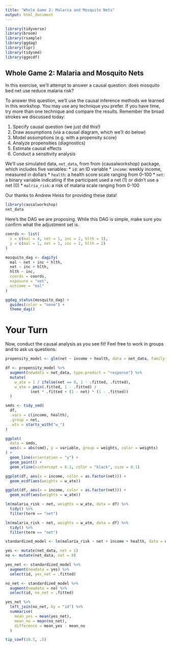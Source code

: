 ```yaml
---
title: "Whole Game 2: Malaria and Mosquito Nets"
output: html_document
---
```


```r
library(tidyverse)
library(broom)
library(rsample)
library(ggdag)
library(tipr)
library(tidysmd)
library(ggecdf)
```

## Whole Game 2: Malaria and Mosquito Nets

In this exercise, we'll attempt to answer a causal question: does mosquito bed net use reduce malaria risk? 

To answer this question, we'll use the causal inference methods we learned in this workshop. You may use any technique you prefer. If you have time, try more than one technique and compare the results. Remember the broad strokes we discussed today: 

1. Specify causal question (we just did this!)
2. Draw assumptions (via a causal diagram, which we'll do below)
3. Model assumptions (e.g. with a propensity score)
4. Analyze propensities (diagnostics)
5. Estimate causal effects 
6. Conduct a sensitivity analysis

We'll use simulated data, `net_data`, from from {causalworkshop} package, which includes five variables: 
* `id`: an ID variable
* `income`: weekly income, measured in dollars
* `health`: a health score scale ranging from 0–100
* `net`: a binary variable indicating if the participant used a net (1) or didn't use a net (0)
* `malria_risk`: a risk of malaria scale ranging from 0-100

Our thanks to Andrew Heiss for providing these data!

```r
library(causalworkshop)
net_data
```

Here's the DAG we are proposing. While this DAG is simple, make sure you confirm what the adjustment set is. 

```r
coords <- list(
  x = c(mal = 4, net = 1, inc = 2, hlth = 3),
  y = c(mal = 1, net = 1, inc = 2, hlth = 2)
)

mosquito_dag <- dagify(
  mal ~ net + inc + hlth,
  net ~ inc + hlth,
  hlth ~ inc,
  coords = coords,
  exposure = "net",
  outcome = "mal"
)

ggdag_status(mosquito_dag) +
  guides(color = "none") +
  theme_dag()
```

# Your Turn

Now, conduct the causal analysis as you see fit! Feel free to work in groups and to ask us questions.

```r
propensity_model <- glm(net ~ income + health, data = net_data, family = binomial())

df <- propensity_model %>% 
  augment(newdata = net_data, type.predict = "response") %>% 
  mutate(
    w_ate = 1 / ifelse(net == 0, 1 - .fitted, .fitted),
    w_atm = pmin(.fitted, 1 - .fitted) / 
           (net * .fitted + (1 - net) * (1 - .fitted))
  )

smds <- tidy_smd(
  df,
  .vars = c(income, health),
  .group = net,
  .wts = starts_with("w_")
)

ggplot(
  data = smds,
  aes(x = abs(smd), y = variable, group = weights, color = weights)
) +
  geom_line(orientation = "y") +
  geom_point() + 
  geom_vline(xintercept = 0.1, color = "black", size = 0.1)

ggplot(df, aes(x = income, color = as.factor(net))) +
  geom_ecdf(aes(weights = w_ate))

ggplot(df, aes(x = income, color = as.factor(net))) +
  geom_ecdf(aes(weights = w_atm))

lm(malaria_risk ~ net, weights = w_ate, data = df) %>% 
  tidy() %>% 
  filter(term == "net")

lm(malaria_risk ~ net, weights = w_atm, data = df) %>% 
  tidy() %>% 
  filter(term == "net")
```

```r
standardized_model <- lm(malaria_risk ~ net + income + health, data = net_data)

yes <- mutate(net_data, net = 1)
no <- mutate(net_data, net = 0)

yes_net <- standardized_model %>% 
  augment(newdata = yes) %>% 
  select(id, yes_net = .fitted)

no_net <- standardized_model %>% 
  augment(newdata = no) %>% 
  select(id, no_net = .fitted)

yes_net %>% 
  left_join(no_net, by = "id") %>% 
  summarise(
    mean_yes = mean(yes_net),
    mean_no = mean(no_net),
    difference = mean_yes - mean_no
  )
```

```r
tip_coef(10.5, .5)
```




